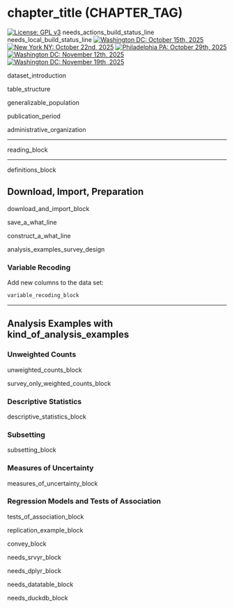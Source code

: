 # chapter_title (CHAPTER_TAG) {-}

[![License: GPL v3](https://img.shields.io/badge/License-GPLv3-blue.svg)](https://www.gnu.org/licenses/gpl-3.0) needs_actions_build_status_line needs_local_build_status_line <a href="https://www.eventbrite.com/e/1634269818019"><img src="https://img.shields.io/badge/Free%20R%20Training%20Washington%20DC-October%2015th,%202025-yellow" alt="Washington DC: October 15th, 2025"></a> <a href="https://www.eventbrite.com/e/1458850233319"><img src="https://img.shields.io/badge/Free%20Workshop%20New%20York%20NY-October%2022nd,%202025-orange" alt="New York NY: October 22nd, 2025"></a> <a href="https://www.eventbrite.com/e/1560552678069"><img src="https://img.shields.io/badge/Free%20Workshop%20Philadelphia%20PA-October%2029th,%202025-orange" alt="Philadelphia PA: October 29th, 2025"></a> <a href="https://www.eventbrite.com/e/1710882017169"><img src="https://img.shields.io/badge/Free%20Workshop%20Washington%20DC-November%2012th,%202025-orange" alt="Washington DC: November 12th, 2025"></a> <a href="https://www.eventbrite.com/e/1771826874879"><img src="https://img.shields.io/badge/Free%20R%20Training%20Washington%20DC-November%2019th,%202025-yellow" alt="Washington DC: November 19th, 2025"></a>

dataset_introduction

table_structure

generalizable_population

publication_period

administrative_organization

---

reading_block

---

definitions_block

## Download, Import, Preparation {-}

download_and_import_block

save_a_what_line

construct_a_what_line

analysis_examples_survey_design

### Variable Recoding {-}

Add new columns to the data set:
```r
variable_recoding_block
```

---

## Analysis Examples with kind_of_analysis_examples \ {-}

### Unweighted Counts {-}

unweighted_counts_block

survey_only_weighted_counts_block

### Descriptive Statistics {-}

descriptive_statistics_block

### Subsetting {-}

subsetting_block

### Measures of Uncertainty {-}

measures_of_uncertainty_block


### Regression Models and Tests of Association {-}

tests_of_association_block



replication_example_block

convey_block

needs_srvyr_block

needs_dplyr_block

needs_datatable_block

needs_duckdb_block
